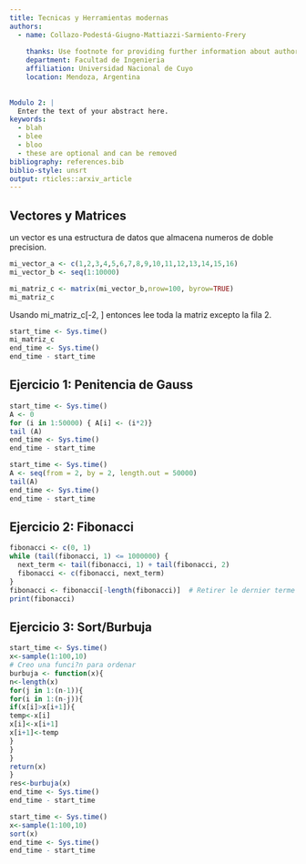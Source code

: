 ```yaml
---
title: Tecnicas y Herramientas modernas
authors:
  - name: Collazo-Podestá-Giugno-Mattiazzi-Sarmiento-Frery
  
    thanks: Use footnote for providing further information about author (webpage, alternative address)---*not* for acknowledging funding agencies. Optional.
    department: Facultad de Ingenieria
    affiliation: Universidad Nacional de Cuyo
    location: Mendoza, Argentina
  
  
Modulo 2: |
  Enter the text of your abstract here.
keywords:
  - blah
  - blee
  - bloo
  - these are optional and can be removed
bibliography: references.bib
biblio-style: unsrt
output: rticles::arxiv_article
---
```

## Vectores y Matrices
un vector es una estructura de datos que almacena numeros de doble precision.


```r
mi_vector_a <- c(1,2,3,4,5,6,7,8,9,10,11,12,13,14,15,16)
mi_vector_b <- seq(1:10000)
```


```r
mi_matriz_c <- matrix(mi_vector_b,nrow=100, byrow=TRUE) 
mi_matriz_c
```



Usando mi_matriz_c[-2, ] entonces lee toda la matriz excepto la fila 2.



```r
start_time <- Sys.time()
mi_matriz_c
end_time <- Sys.time()
end_time - start_time
```

## Ejercicio 1: Penitencia de Gauss
```r
start_time <- Sys.time()
A <- 0
for (i in 1:50000) { A[i] <- (i*2)}
tail (A)
end_time <- Sys.time()
end_time - start_time

start_time <- Sys.time()
A <- seq(from = 2, by = 2, length.out = 50000)
tail(A)
end_time <- Sys.time()
end_time - start_time
```


## Ejercicio 2: Fibonacci

```r
fibonacci <- c(0, 1)
while (tail(fibonacci, 1) <= 1000000) {
  next_term <- tail(fibonacci, 1) + tail(fibonacci, 2)
  fibonacci <- c(fibonacci, next_term)
}
fibonacci <- fibonacci[-length(fibonacci)]  # Retirer le dernier terme excédant 100000
print(fibonacci)

```


## Ejercicio 3: Sort/Burbuja
```r
start_time <- Sys.time()
x<-sample(1:100,10)
# Creo una funci?n para ordenar
burbuja <- function(x){
n<-length(x)
for(j in 1:(n-1)){
for(i in 1:(n-j)){
if(x[i]>x[i+1]){
temp<-x[i]
x[i]<-x[i+1]
x[i+1]<-temp
}
}
}
return(x)
}
res<-burbuja(x)
end_time <- Sys.time()
end_time - start_time
```

```r
start_time <- Sys.time()
x<-sample(1:100,10)
sort(x)
end_time <- Sys.time()
end_time - start_time
```





